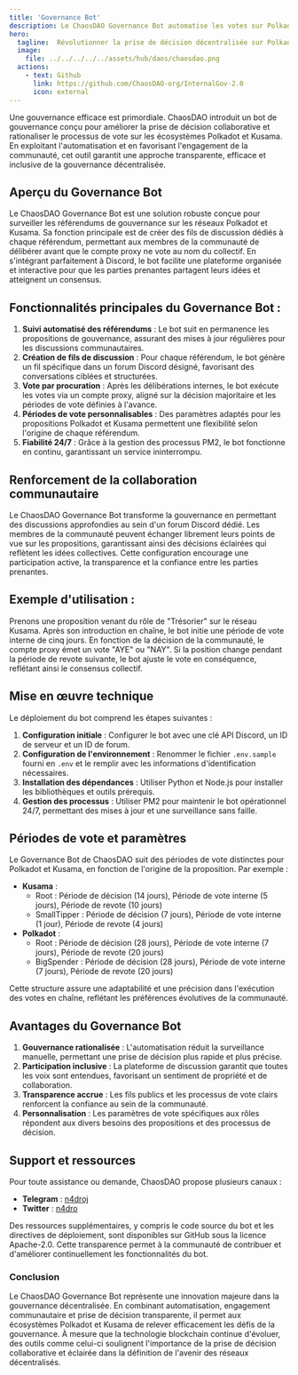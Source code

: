 ```yaml
---
title: 'Governance Bot'
description: Le ChaosDAO Governance Bot automatise les votes sur Polkadot/Kusama, favorisant une prise de décision transparente et collaborative au sein des communautés décentralisées.
hero:
  tagline:  Révolutionner la prise de décision décentralisée sur Polkadot et Kusama.
  image: 
    file: ../../../../../assets/hub/daos/chaosdao.png
  actions:
    - text: Github
      link: https://github.com/ChaosDAO-org/InternalGov-2.0
      icon: external
---
```



Une gouvernance efficace est primordiale. ChaosDAO introduit un bot de gouvernance conçu pour améliorer la prise de décision collaborative et rationaliser le processus de vote sur les écosystèmes Polkadot et Kusama. En exploitant l'automatisation et en favorisant l'engagement de la communauté, cet outil garantit une approche transparente, efficace et inclusive de la gouvernance décentralisée.

## Aperçu du Governance Bot
Le ChaosDAO Governance Bot est une solution robuste conçue pour surveiller les référendums de gouvernance sur les réseaux Polkadot et Kusama. Sa fonction principale est de créer des fils de discussion dédiés à chaque référendum, permettant aux membres de la communauté de délibérer avant que le compte proxy ne vote au nom du collectif. En s'intégrant parfaitement à Discord, le bot facilite une plateforme organisée et interactive pour que les parties prenantes partagent leurs idées et atteignent un consensus.

## Fonctionnalités principales du Governance Bot :
1. **Suivi automatisé des référendums** : Le bot suit en permanence les propositions de gouvernance, assurant des mises à jour régulières pour les discussions communautaires.
2. **Création de fils de discussion** : Pour chaque référendum, le bot génère un fil spécifique dans un forum Discord désigné, favorisant des conversations ciblées et structurées.
3. **Vote par procuration** : Après les délibérations internes, le bot exécute les votes via un compte proxy, aligné sur la décision majoritaire et les périodes de vote définies à l'avance.
4. **Périodes de vote personnalisables** : Des paramètres adaptés pour les propositions Polkadot et Kusama permettent une flexibilité selon l'origine de chaque référendum.
5. **Fiabilité 24/7** : Grâce à la gestion des processus PM2, le bot fonctionne en continu, garantissant un service ininterrompu.

## Renforcement de la collaboration communautaire
Le ChaosDAO Governance Bot transforme la gouvernance en permettant des discussions approfondies au sein d'un forum Discord dédié. Les membres de la communauté peuvent échanger librement leurs points de vue sur les propositions, garantissant ainsi des décisions éclairées qui reflètent les idées collectives. Cette configuration encourage une participation active, la transparence et la confiance entre les parties prenantes.

## Exemple d'utilisation :
Prenons une proposition venant du rôle de "Trésorier" sur le réseau Kusama. Après son introduction en chaîne, le bot initie une période de vote interne de cinq jours. En fonction de la décision de la communauté, le compte proxy émet un vote "AYE" ou "NAY". Si la position change pendant la période de revote suivante, le bot ajuste le vote en conséquence, reflétant ainsi le consensus collectif.

## Mise en œuvre technique
Le déploiement du bot comprend les étapes suivantes :
1. **Configuration initiale** : Configurer le bot avec une clé API Discord, un ID de serveur et un ID de forum.
2. **Configuration de l'environnement** : Renommer le fichier `.env.sample` fourni en `.env` et le remplir avec les informations d'identification nécessaires.
3. **Installation des dépendances** : Utiliser Python et Node.js pour installer les bibliothèques et outils prérequis.
4. **Gestion des processus** : Utiliser PM2 pour maintenir le bot opérationnel 24/7, permettant des mises à jour et une surveillance sans faille.

## Périodes de vote et paramètres
Le Governance Bot de ChaosDAO suit des périodes de vote distinctes pour Polkadot et Kusama, en fonction de l'origine de la proposition. Par exemple :
- **Kusama** :
    - Root : Période de décision (14 jours), Période de vote interne (5 jours), Période de revote (10 jours)
    - SmallTipper : Période de décision (7 jours), Période de vote interne (1 jour), Période de revote (4 jours)
- **Polkadot** :
    - Root : Période de décision (28 jours), Période de vote interne (7 jours), Période de revote (20 jours)
    - BigSpender : Période de décision (28 jours), Période de vote interne (7 jours), Période de revote (20 jours)

Cette structure assure une adaptabilité et une précision dans l'exécution des votes en chaîne, reflétant les préférences évolutives de la communauté.

## Avantages du Governance Bot
1. **Gouvernance rationalisée** : L'automatisation réduit la surveillance manuelle, permettant une prise de décision plus rapide et plus précise.
2. **Participation inclusive** : La plateforme de discussion garantit que toutes les voix sont entendues, favorisant un sentiment de propriété et de collaboration.
3. **Transparence accrue** : Les fils publics et les processus de vote clairs renforcent la confiance au sein de la communauté.
4. **Personnalisation** : Les paramètres de vote spécifiques aux rôles répondent aux divers besoins des propositions et des processus de décision.

## Support et ressources
Pour toute assistance ou demande, ChaosDAO propose plusieurs canaux :
- **Telegram** : [n4droj](https://t.me/n4droj)
- **Twitter** : [n4dro](https://twitter.com/n4dro)

Des ressources supplémentaires, y compris le code source du bot et les directives de déploiement, sont disponibles sur GitHub sous la licence Apache-2.0. Cette transparence permet à la communauté de contribuer et d'améliorer continuellement les fonctionnalités du bot.

### Conclusion
Le ChaosDAO Governance Bot représente une innovation majeure dans la gouvernance décentralisée. En combinant automatisation, engagement communautaire et prise de décision transparente, il permet aux écosystèmes Polkadot et Kusama de relever efficacement les défis de la gouvernance. À mesure que la technologie blockchain continue d'évoluer, des outils comme celui-ci soulignent l'importance de la prise de décision collaborative et éclairée dans la définition de l'avenir des réseaux décentralisés. 

